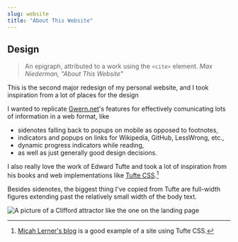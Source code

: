 ```yaml
---
slug: website
title: "About This Website"
---
```



## Design

> An epigraph, attributed to a work using the `<cite>` element.
> <cite>Max Niederman, "About This Website"</cite>

This is the second major redesign of my personal website,
and I took inspiration from a lot of places for the design

I wanted to replicate [Gwern.net](https://gwern.net)'s features for effectively comunicating lots of information in a web format, like

- sidenotes falling back to popups on mobile as opposed to footnotes,
- indicators and popups on links for Wikipedia, GitHub, LessWrong, etc.,
- dynamic progress indicators while reading,
- as well as just generally good design decisions.

I also really love the work of Edward Tufte and took a lot of inspiration
from his books and web implementations like [Tufte CSS](https://edwardtufte.github.io/tufte-css/).[^1]

Besides sidenotes, the biggest thing I've copied from Tufte are full-width figures
extending past the relatively small width of the body text.

<img src={cliffordAttractorFigure.src} alt="A picture of a Clifford attractor like the one on the landing page" class="fullwidth" />

[^1]: [Micah Lerner's blog](https://www.micahlerner.com/) is a good example of a site using Tufte CSS.